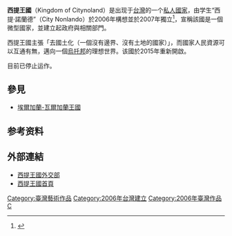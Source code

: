 {{Refimprove|time=2016-05-07}}
{{Infobox country
| micronation = yes
| conventional_long_name = 西提王國<br>Kingdom of Citynoland
| common_name = 西提<br> Citynoland
| status = 現存<br />目前暫停營運
| capital =  不設首都，僅設市政中心
| image_flag =
| location = 
| leadership = 西提·諾蘭德
| area = 浮動
| membership = 150人
| established = 2006年11月11日
| official_languages = [[中文|中文]]
| currency = 
* 以物易物
* 各[[主權國家|主權國家]]的貨幣
| footnotes = 
}}

'''西提王國'''（Kingdom of Citynoland）是出现于[[台灣|台灣]]的一个[[私人國家|私人國家]]，由学生“西提·諾蘭德”（City Nonlando）於2006年構想並於2007年獨立<ref name="微國家：獨立建國的簡易操作手冊">{{cite book zh| language =zh-hant| author =厄文·史特勞斯 (Erwin S. Strauss)／著；謝佩妏／譯| title =《微國家：獨立建國的簡易操作手冊》| format =| url =http://micronations.flaneur.com.tw/| date =2008年05月第1版| publisher =行人文化實驗室（行人出版社）| location =台北| id =ISBN 978-986-83442-6-6| accessdate =2008年05月第1次印刷| pages =頁数：144頁| deadurl =yes| archiveurl =https://web.archive.org/web/20080831131501/http://micronations.flaneur.com.tw/| archivedate =2008-08-31}}</ref>，宣稱該國是一個微型國家，並建立起政府與相關部門。

西提王國主張「去國土化（一個沒有邊界、沒有土地的國家）」，而國家人民資源可以互通有無，邁向一個[[烏托邦|烏托邦]]的理想世界。该國於2015年重新開啟。

目前已停止运作。

== 參見 ==
*[[埃爾加蘭-瓦爾加蘭王國|埃爾加蘭-瓦爾加蘭王國]]
== 参考资料 ==
{{reflist}}

== 外部連結 ==
* [http://internationalorg.blogspot.com/ 西提王國外交部 ] {{Wayback|url=http://internationalorg.blogspot.com/ |date=20190717163246 }}{{Zh-hant}}
* [https://web.archive.org/web/20171002175434/http://lonelyplanet.studio/citynoland/ 西提王國首頁]{{Zh-hant}}

{{網路小作品}}
{{私人國家}}

[[Category:臺灣藝術作品|Category:臺灣藝術作品]]
[[Category:2006年台灣建立|Category:2006年台灣建立]]
[[Category:2006年臺灣作品|Category:2006年臺灣作品]]
[[Category:網絡國家|C]]
